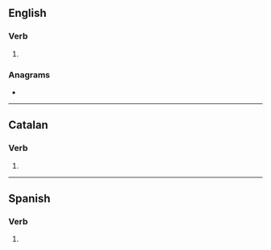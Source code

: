 {{also|emplacés}}
==English==

===Verb===
{{head|en|verb form}}

# {{en-third-person singular of|emplace}}

===Anagrams===
* {{anagrams|en|a=aceelmps|clampees}}

----

==Catalan==

===Verb===
{{head|ca|verb form}}

# {{ca-verb form of|p=2|n=sg|m=ind|t=pres|emplaçar}}

----

==Spanish==

===Verb===
{{head|es|verb form}}

# {{es-verb form of|emplazar}}